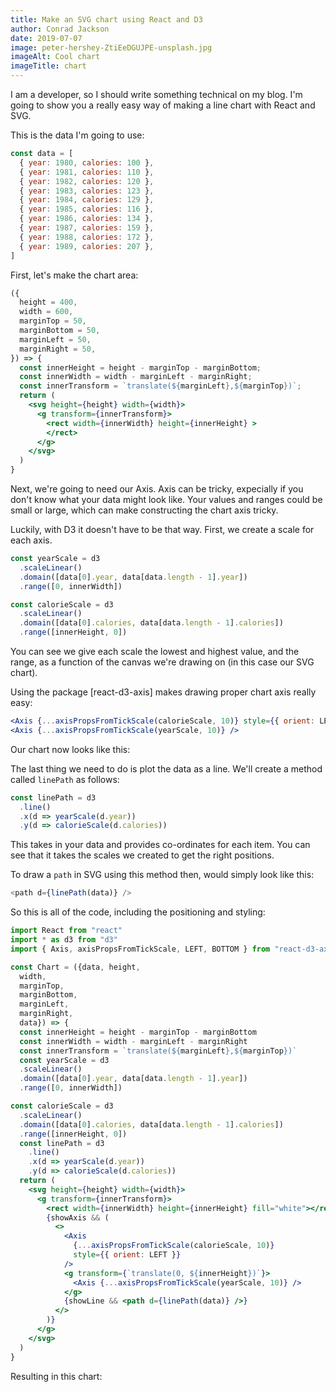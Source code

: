 ```yaml
---
title: Make an SVG chart using React and D3
author: Conrad Jackson
date: 2019-07-07
image: peter-hershey-ZtiEeDGUJPE-unsplash.jpg
imageAlt: Cool chart
imageTitle: chart
---
```



I am a developer, so I should write something technical on my blog. I'm going to show you a really easy way of making a line chart with React and SVG.

This is the data I'm going to use:

```js
const data = [
  { year: 1980, calories: 100 },
  { year: 1981, calories: 110 },
  { year: 1982, calories: 120 },
  { year: 1983, calories: 123 },
  { year: 1984, calories: 129 },
  { year: 1985, calories: 116 },
  { year: 1986, calories: 134 },
  { year: 1987, calories: 159 },
  { year: 1988, calories: 172 },
  { year: 1989, calories: 207 },
]
```

First, let's make the chart area:

<!-- prettier-ignore -->
```jsx
({
  height = 400,
  width = 600,
  marginTop = 50,
  marginBottom = 50,
  marginLeft = 50,
  marginRight = 50,
}) => {
  const innerHeight = height - marginTop - marginBottom;
  const innerWidth = width - marginLeft - marginRight;
  const innerTransform = `translate(${marginLeft},${marginTop})`;
  return (
    <svg height={height} width={width}>
      <g transform={innerTransform}>
        <rect width={innerWidth} height={innerHeight} >
        </rect>
      </g>
    </svg>
  )
}
```

Next, we're going to need our Axis. Axis can be tricky, expecially if you don't know what your data might look like. Your values and ranges could be small or large, which can make constructing the chart axis tricky.

Luckily, with D3 it doesn't have to be that way. First, we create a scale for each axis.

```js
const yearScale = d3
  .scaleLinear()
  .domain([data[0].year, data[data.length - 1].year])
  .range([0, innerWidth])

const calorieScale = d3
  .scaleLinear()
  .domain([data[0].calories, data[data.length - 1].calories])
  .range([innerHeight, 0])
```

You can see we give each scale the lowest and highest value, and the range, as a function of the canvas we're drawing on (in this case our SVG chart).

Using the package [react-d3-axis] makes drawing proper chart axis really easy:

```jsx
<Axis {...axisPropsFromTickScale(calorieScale, 10)} style={{ orient: LEFT }} />
<Axis {...axisPropsFromTickScale(yearScale, 10)} />
```

Our chart now looks like this:

<Chart2 showAxis={true} />

The last thing we need to do is plot the data as a line. We'll create a method called `linePath` as follows:

```js
const linePath = d3
  .line()
  .x(d => yearScale(d.year))
  .y(d => calorieScale(d.calories))
```

This takes in your data and provides co-ordinates for each item. You can see that it takes the scales we created to get the right positions.

To draw a `path` in SVG using this method then, would simply look like this:

```js
<path d={linePath(data)} />
```

So this is all of the code, including the positioning and styling:

```jsx
import React from "react"
import * as d3 from "d3"
import { Axis, axisPropsFromTickScale, LEFT, BOTTOM } from "react-d3-axis"

const Chart = ({data, height,
  width,
  marginTop,
  marginBottom,
  marginLeft,
  marginRight,
  data}) => {
  const innerHeight = height - marginTop - marginBottom
  const innerWidth = width - marginLeft - marginRight
  const innerTransform = `translate(${marginLeft},${marginTop})`
  const yearScale = d3
  .scaleLinear()
  .domain([data[0].year, data[data.length - 1].year])
  .range([0, innerWidth])

const calorieScale = d3
  .scaleLinear()
  .domain([data[0].calories, data[data.length - 1].calories])
  .range([innerHeight, 0])
  const linePath = d3
    .line()
    .x(d => yearScale(d.year))
    .y(d => calorieScale(d.calories))
  return (
    <svg height={height} width={width}>
      <g transform={innerTransform}>
        <rect width={innerWidth} height={innerHeight} fill="white"></rect>
        {showAxis && (
          <>
            <Axis
              {...axisPropsFromTickScale(calorieScale, 10)}
              style={{ orient: LEFT }}
            />
            <g transform={`translate(0, ${innerHeight})`}>
              <Axis {...axisPropsFromTickScale(yearScale, 10)} />
            </g>
            {showLine && <path d={linePath(data)} />}
          </>
        )}
      </g>
    </svg>
  )
}

```

Resulting in this chart:

<Chart2 showAxis={true} showLine={true} />
